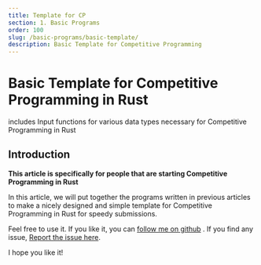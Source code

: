 ```yaml
---
title: Template for CP
section: 1. Basic Programs
order: 100
slug: /basic-programs/basic-template/
description: Basic Template for Competitive Programming
---
```


# Basic Template for Competitive Programming in Rust
includes Input functions for various data types necessary for Competitive Programming in Rust

## Introduction

**This article is specifically for people that are starting Competitive Programming in Rust**

In this article, we will put together the programs written in previous articles to make a nicely designed and simple template for Competitive Programming in Rust for speedy submissions.

Feel free to use it. If you like it, you can [follow me on github](https://github.com/namanlp) . If you find any issue, [Report the issue here](https://github.com/namanlp/rustp).

I hope you like it!


